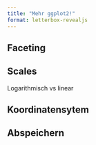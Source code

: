 ```yaml
---
title: "Mehr ggplot2!"
format: letterbox-revealjs
---
```


## Faceting

## Scales
Logarithmisch vs linear

## Koordinatensytem
## Abspeichern
